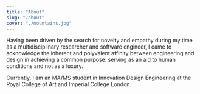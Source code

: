 ```yaml
---
title: "About"
slug: "/about"
cover: "./mountains.jpg"
---
```


Having been driven by the search for novelty and empathy during my time as a multidisciplinary researcher and software engineer, I came to acknowledge the inherent and polyvalent affinity between engineering and design in achieving a common purpose: serving as an aid to human conditions and not as a luxury.

Currently, I am an MA/MS student in Innovation Design Engineering at the Royal College of Art and Imperial College London.
